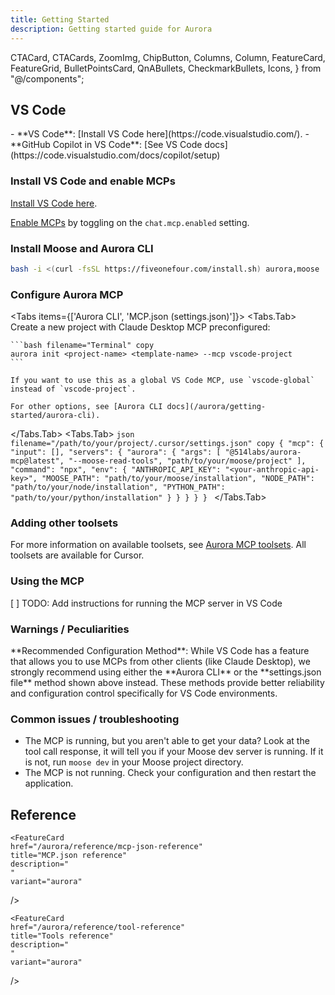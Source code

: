 ```yaml
---
title: Getting Started
description: Getting started guide for Aurora
---
```


  CTACard,
  CTACards,
  ZoomImg,
  ChipButton,
  Columns,
  Column,
  FeatureCard,
  FeatureGrid,
  BulletPointsCard,
  QnABullets,
  CheckmarkBullets,
  Icons,
} from "@/components";


## VS Code

<Steps>

<Callout type="info" title="Additional requirements">
- **VS Code**: [Install VS Code here](https://code.visualstudio.com/).
- **GitHub Copilot in VS Code**: [See VS Code docs](https://code.visualstudio.com/docs/copilot/setup)
</Callout>

### Install VS Code and enable MCPs
[Install VS Code here](https://code.visualstudio.com/). 

[Enable MCPs](vscode://settings/chat.mcp.enabled) by toggling on the `chat.mcp.enabled` setting.

### Install Moose and Aurora CLI

```bash filename="Terminal" copy
bash -i <(curl -fsSL https://fiveonefour.com/install.sh) aurora,moose
```

### Configure Aurora MCP

<Tabs items={['Aurora CLI', 'MCP.json (settings.json)']}>
  <Tabs.Tab>
    Create a new project with Claude Desktop MCP preconfigured: 

    ```bash filename="Terminal" copy
    aurora init <project-name> <template-name> --mcp vscode-project
    ```

    If you want to use this as a global VS Code MCP, use `vscode-global` instead of `vscode-project`.

    For other options, see [Aurora CLI docs](/aurora/getting-started/aurora-cli).
  </Tabs.Tab>
  <Tabs.Tab>
    ```json filename="/path/to/your/project/.cursor/settings.json" copy
    {
      "mcp": {
        "input": [],
        "servers": {
          "aurora": {
            "args": [
              "@514labs/aurora-mcp@latest",
              "--moose-read-tools",
              "path/to/your/moose/project"
            ],
            "command": "npx",
            "env": {
              "ANTHROPIC_API_KEY": "<your-anthropic-api-key>",
              "MOOSE_PATH": "path/to/your/moose/installation",
              "NODE_PATH": "path/to/your/node/installation",
              "PYTHON_PATH": "path/to/your/python/installation"
            }
          }
        }
      }
    }
    ```
  </Tabs.Tab>
</Tabs>

### Adding other toolsets

For more information on available toolsets, see [Aurora MCP toolsets](/aurora/reference/tool-reference). All toolsets are available for Cursor.

### Using the MCP

[ ] TODO: Add instructions for running the MCP server in VS Code

</Steps>

### Warnings / Peculiarities

<Callout type="warning">
**Recommended Configuration Method**: While VS Code has a feature that allows you to use MCPs from other clients (like Claude Desktop), we strongly recommend using either the **Aurora CLI** or the **settings.json file** method shown above instead. These methods provide better reliability and configuration control specifically for VS Code environments.
</Callout>

### Common issues / troubleshooting

* The MCP is running, but you aren't able to get your data? Look at the tool call response, it will tell you if your Moose dev server is running. If it is not, run `moose dev` in your Moose project directory.
* The MCP is not running. Check your configuration and then restart the application.  

## Reference
<FeatureGrid columns={3}>
  
  <FeatureCard
    href="/aurora/reference/cli-reference"
    title="CLI reference"
    description="
    "
    variant="aurora"
  />

    <FeatureCard
    href="/aurora/reference/mcp-json-reference"
    title="MCP.json reference"
    description="
    "
    variant="aurora"
  />

    <FeatureCard
    href="/aurora/reference/tool-reference"
    title="Tools reference"
    description="
    "
    variant="aurora"
  />

</FeatureGrid>